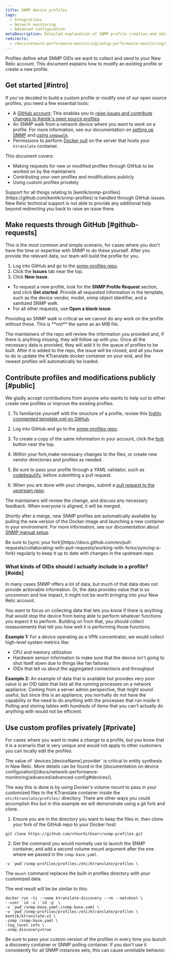 ```yaml
---
title: SNMP device profiles
tags:
  - Integrations
  - Network monitoring
  - Advanced configuration
metaDescription: Detailed explanation of SNMP profile creation and editing in New Relic.
redirects:
  - /docs/network-performance-monitoring/setup-performance-monitoring/snmp-profiles/
---
```


Profiles define what SNMP OIDs we want to collect and send to your New Relic account. This document explains how to modify an existing profile or create a new profile.

## Get started [#intro]

If you've decided to build a custom profile or modify one of our open source profiles, you need a few essential tools:

* A [GitHub account](https://github.com/): This enables you to [raise issues and contribute changes to Kentik's open source profiles](https://github.com/kentik/snmp-profiles).
* An SNMP walk from a network device where you want to work on a profile. For more information, see our documentation on [setting up SNMP](/docs/network-performance-monitoring/setup-performance-monitoring/snmp-performance-monitoring/) and [using `snmpwalk`](/docs/network-performance-monitoring/troubleshooting/snmp-walk/).
* Permissions to perform [Docker pull](https://docs.docker.com/engine/reference/commandline/pull/) on the server that hosts your `ktranslate` container.

This document covers:

* Making requests for new or modified profiles through GitHub to be worked on by the maintainers
* Contributing your own profiles and modifications publicly
* Using custom profiles privately

<Callout variant="tip">
  Support for all things relating to [kentik/snmp-profiles](https://github.com/kentik/snmp-profiles) is handled through GitHub issues. New Relic technical support is not able to provide any additional help beyond redirecting you back to raise an issue there.
</Callout>

## Make requests through GitHub [#github-requests]

This is the most common and simple scenario, for cases where you don't have the time or expertise with SNMP to do these yourself. After you provide the relevant data, our team will build the profile for you.

1. Log into GitHub and go to the [snmp-profiles repo](https://github.com/kentik/snmp-profiles).
2. Click the **Issues** tab near the top.
3. Click **New issue**.

* To request a new profile, look for the **SNMP Profile Request** section, and click **Get started**. Provide all requested information in the template, such as the device vendor, model, snmp object identifier, and a sanitized SNMP walk.
* For all other requests, use **Open a blank issue**.

<Callout variant="tip">
  Providing an SNMP walk is critical as we cannot do any work on the profile without these.  This is **not** the same as an MIB file.
</Callout>

The maintainers of the repo will review the information you provided and, if there is anything missing, they will follow up with you. Once all the necessary data is provided, they will add it to the queue of profiles to be built. After it is added to the repo, the issue will be closed, and all you have to do is update the KTranslate docker container on your end, and the newest profiles will automatically be loaded.

## Contribute profiles and modifications publicly [#public]

We gladly accept contributions from anyone who wants to help out to either create new profiles or improve the existing profiles.

1. To familiarize yourself with the structure of a profile, review this [highly commented template.yml on GitHub](https://github.com/kentik/snmp-profiles/blob/main/profiles/kentik_snmp/_template.yml).

2. Log into GitHub and go to the [snmp-profiles repo](https://github.com/kentik/snmp-profiles).

3. To create a copy of the same information in your account, click the [fork](https://docs.github.com/en/get-started/quickstart/fork-a-repo) button near the top.

4. Within your fork,make necessary changes to the files, or create new vendor directories and profiles as needed.

5. Be sure to pass your profile through a YAML validator, such as [codebeautify](https://codebeautify.org/yaml-validator), before submitting a pull request.

6. When you are done with your changes, submit a [pull request to the upstream repo](https://docs.github.com/en/pull-requests/collaborating-with-pull-requests/proposing-changes-to-your-work-with-pull-requests/creating-a-pull-request).

The maintainers will review the change, and discuss any necessary feedback. When everyone is aligned, it will be merged.

Shortly after a merge, new SNMP profiles are automatically available by pulling the new version of the Docker image and launching a new container in your environment. For more information, see our documentation about [SNMP manual setup](https://docs.newrelic.com/docs/network-performance-monitoring/setup-performance-monitoring/snmp-performance-monitoring/#manual-setup).

<Callout variant="tip">
  Be sure to [sync your fork](https://docs.github.com/en/pull-requests/collaborating-with-pull-requests/working-with-forks/syncing-a-fork) regularly to keep it up to date with changes in the upstream repo.
</Callout>

### What kinds of OIDs should I actually include in a profile? [#oids]

In many cases SNMP offers a lot of data, but much of that data does not provide actionable information. Or, the data provides value that is so uncommon and low impact, it might not be worth bringing into your New Relic account.

You want to focus on collecting data that lets you know if there is anything that would stop the device from being able to perform whatever functions you expect it to perform. Building on from that, you should collect measurements that tell you how well it is performing those functions.

**Example 1:** For a device operating as a VPN concentrator, we would collect high-level system metrics like:

* CPU and memory utilization
* Hardware sensor information to make sure that the device isn't going to shut itself down due to things like fan failures
* OIDs that tell us about the aggregated connections and throughput

**Example 2:** An example of data that is available but provides very poor value is an OID table that lists all the running processes on a network appliance. Coming from a server admin perspective, that might sound useful, but since this is an appliance, you normally do not have the capability or the need to do anything with the processes that run inside it. Polling and storing tables with hundreds of items that you can't actually do anything with would not be efficient.

## Use custom profiles privately [#private]

For cases where you want to make a change to a profile, but you know that it is a scenario that is very unique and would not apply to other customers you can locally edit the profiles.

<Callout variant="tip">
  The value of `devices.[deviceName].provider` is critical to entity synthesis in New Relic. More details can be found in the [documentation on device configuration](/docs/network-performance-monitoring/advanced/advanced-config#devices/).
</Callout>

The way this is done is by using Docker's volume mount to pass in your customized files to the KTranslate container inside the `etc/ktranslate/profiles/` directory.
There are other ways you could accomplish this but in this example we will demonstrate using a git fork and clone.

1. Ensure you are in the directory you want to keep the files in, then clone your fork of the GitHub repo to your Docker host:

```pwd
git clone https://github.com/<YourGitUser>/snmp-profiles.git
```

2. Get the command you would normally use to launch the SNMP container, and add a second volume mount argument after the one where we passed in the `snmp-base.yaml`.

```
-v `pwd`/snmp-profiles/profiles:/etc/ktranslate/profiles \
```

The `mount` command replaces the built-in profiles directory with your customized data.

The end result will be be similar to this:

```
docker run -ti --name ktranslate-discovery --rm --net=host \
--user `id -u`:`id -g` \
-v `pwd`/snmp-base.yaml:/snmp-base.yaml \
-v `pwd`/snmp-profiles/profiles:/etc/ktranslate/profiles \
kentik/ktranslate:v2 \
-snmp /snmp-base.yaml \
-log_level info \
-snmp_discovery=true
```

<Callout variant="tip">
  Be sure to pass your custom version of the profiles in every time you launch a discovery container or SNMP polling container. If you don't use it consistently for all SNMP instances sets, this can cause unreliable behavior.
</Callout>
